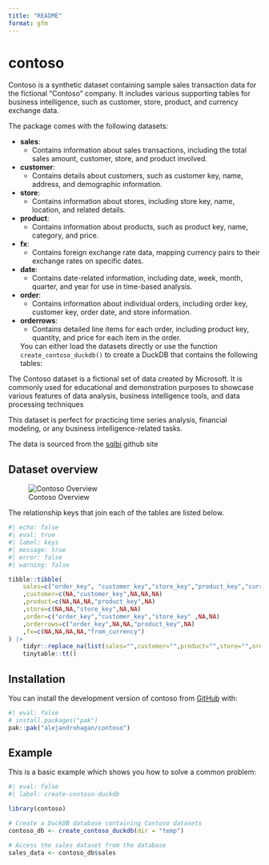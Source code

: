 ```yaml
---
title: "README"
format: gfm
---
```


# contoso

Contoso is a synthetic dataset containing sample sales transaction data for the fictional "Contoso" company. It includes various supporting tables for business intelligence, such as customer, store, product, and currency exchange data.

The package comes with the following datasets:

- **sales**:
  - Contains information about sales transactions, including the total sales amount, customer, store, and product involved.

- **customer**:
  - Contains details about customers, such as customer key, name, address, and demographic information.

- **store**:
  - Contains information about stores, including store key, name, location, and related details.

- **product**:
  - Contains information about products, such as product key, name, category, and price.

- **fx**:
  - Contains foreign exchange rate data, mapping currency pairs to their exchange rates on specific dates.

- **date**:
  - Contains date-related information, including date, week, month, quarter, and year for use in time-based analysis.

- **order**:
  - Contains information about individual orders, including order key, customer key, order date, and store information.

- **orderrows**:
  - Contains detailed line items for each order, including product key, quantity, and price for each item in the order.
  
  
  You can either load the datasets directly or use the function `create_contoso_duckdb()` to create a DuckDB  that contains the following tables:
  
 The Contoso dataset is a fictional set of data created by Microsoft. It is commonly used for educational and demonstration purposes to showcase various features of data analysis, business intelligence tools, and data processing techniques

This dataset is perfect for practicing time series analysis, financial modeling, or any business intelligence-related tasks.

The data is sourced from the [sqlbi](https://github.com/sql-bi/Contoso-Data-Generator-V2-Data/releases/tag/ready-to-use-data) github site 

## Dataset overview 


![Contoso Overview](fig/contoso_schema.svg)


The relationship keys that join each of the tables are listed below.

```r
#| echo: false
#| eval: true
#| label: keys
#| message: true
#| error: false
#| warning: false

tibble::tibble(
    sales=c("order_key", "customer_key","store_key","product_key","currency_code")
    ,customer=c(NA,"customer_key",NA,NA,NA)
    ,product=c(NA,NA,NA,"product_key",NA)
    ,store=c(NA,NA,"store_key",NA,NA)
    ,order=c("order_key","customer_key","store_key" ,NA,NA)
    ,orderrows=c("order_key",NA,NA,"product_key",NA)
    ,fx=c(NA,NA,NA,NA,"from_currency")
) |> 
    tidyr::replace_na(list(sales="",customer="",product="",store="",order="",orderrows="",fx="")) |> 
    tinytable::tt() 

```

## Installation

You can install the development version of contoso from [GitHub](https://github.com/alejandrohagan/contoso) with:

```r
#| eval: false
# install.packages("pak")
pak::pak("alejandrohagan/contoso")
```

## Example

This is a basic example which shows you how to solve a common problem:

```r
#| eval: false
#| label: create-contoso-duckdb

library(contoso)

# Create a DuckDB database containing Contoso datasets
contoso_db <- create_contoso_duckdb(dir = "temp")

# Access the sales dataset from the database
sales_data <- contoso_db$sales

```


